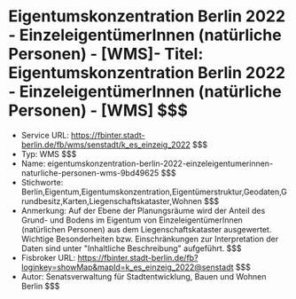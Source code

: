 # Eigentumskonzentration Berlin 2022 - EinzeleigentümerInnen (natürliche Personen) - [WMS]- Titel: Eigentumskonzentration Berlin 2022 - EinzeleigentümerInnen (natürliche Personen) - [WMS] $$$
- Service URL: https://fbinter.stadt-berlin.de/fb/wms/senstadt/k_es_einzeig_2022 $$$
- Typ: WMS $$$
- Name: eigentumskonzentration-berlin-2022-einzeleigentumerinnen-naturliche-personen-wms-9bd49625 $$$
- Stichworte: Berlin,Eigentum,Eigentumskonzentration,Eigentümerstruktur,Geodaten,Grundbesitz,Karten,Liegenschaftskataster,Wohnen $$$
- Anmerkung: Auf der Ebene der Planungsräume wird der Anteil des Grund- und Bodens im Eigentum von EinzeleigentümerInnen (natürlichen Personen) aus dem Liegenschaftskataster ausgewertet. Wichtige Besonderheiten bzw. Einschränkungen zur Interpretation der Daten sind unter "Inhaltliche Beschreibung" aufgeführt. $$$
- Fisbroker URL: https://fbinter.stadt-berlin.de/fb?loginkey=showMap&mapId=k_es_einzeig_2022@senstadt $$$
- Autor: Senatsverwaltung für Stadtentwicklung, Bauen und Wohnen Berlin $$$
